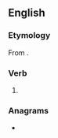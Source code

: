 ==English==

===Etymology===
From {{suffix|save|eth|lang=en}}.

===Verb===
{{head|en|verb form}}

# {{en-archaic third-person singular of|save}}

===Anagrams===
* {{anagrams|en|a=aehstv|Shevat|havest|thaves}}